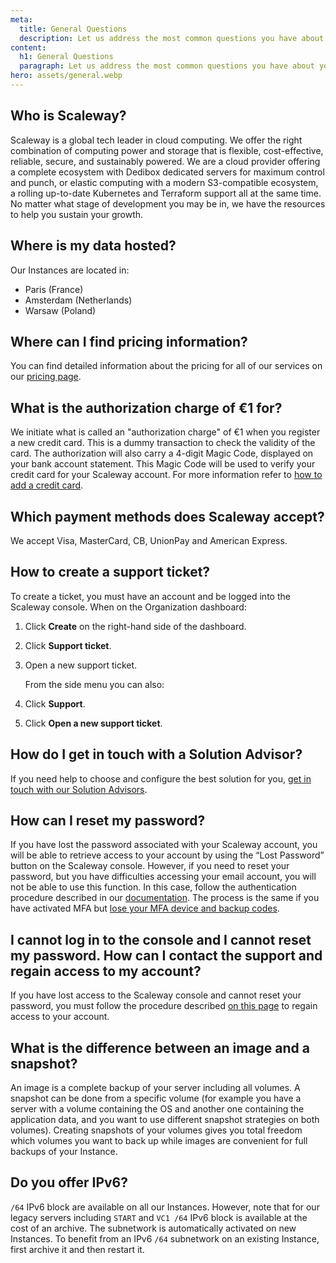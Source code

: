 ```yaml
---
meta:
  title: General Questions
  description: Let us address the most common questions you have about your products, services, and brand as a whole.
content:
  h1: General Questions
  paragraph: Let us address the most common questions you have about your products, services, and brand as a whole.
hero: assets/general.webp
---
```


<Concept>

## Who is Scaleway?

Scaleway is a global tech leader in cloud computing. We offer the right combination of computing power and storage that is flexible, cost-effective, reliable, secure, and sustainably powered.
We are a cloud provider offering a complete ecosystem with Dedibox dedicated servers for maximum control and punch, or elastic computing with a modern S3-compatible ecosystem, a rolling up-to-date Kubernetes and Terraform support all at the same time.
No matter what stage of development you may be in, we have the resources to help you sustain your growth.

</Concept>

<Concept>

## Where is my data hosted?

Our Instances are located in:
- Paris (France)
- Amsterdam (Netherlands)
- Warsaw (Poland)

</Concept>

<Concept>

## Where can I find pricing information?
You can find detailed information about the pricing for all of our services on our [pricing page](https://www.scaleway.com/en/pricing/).

</Concept>

<Concept>

## What is the authorization charge of €1 for?

We initiate what is called an "authorization charge" of €1 when you register a new credit card. 
This is a dummy transaction to check the validity of the card. The authorization will also carry a 4-digit Magic Code, displayed on your bank account statement. This Magic Code will be used to verify your credit card for your Scaleway account.
For more information refer to [how to add a credit card](/console/my-account/how-to/manage-billing-information/#how-to-add-a-credit-card).

</Concept>

<Concept>

## Which payment methods does Scaleway accept?

We accept Visa, MasterCard, CB, UnionPay and American Express.

</Concept>

<Concept>

## How to create a support ticket?

To create a ticket, you must have an account and be logged into the Scaleway console.
When on the Organization dashboard:

1. Click **Create** on the right-hand side of the dashboard.
2. Click **Support ticket**.
3. Open a new support ticket.

    From the side menu you can also:

1. Click **Support**.
2. Click **Open a new support ticket**.

</Concept>

<Concept>

## How do I get in touch with a Solution Advisor? 

If you need help to choose and configure the best solution for you, [get in touch with our Solution Advisors](https://www.scaleway.com/en/contact-sales/).

</Concept>

<Concept>

## How can I reset my password?

If you have lost the password associated with your Scaleway account, you will be able to retrieve access to your account by using the “Lost Password” button on the Scaleway console.
However, if you need to reset your password, but you have difficulties accessing your email account, you will not be able to use this function. In this case, follow the authentication procedure described in our [documentation](/console/my-account/how-to/recover-a-lost-password/). The process is the same if you have activated MFA but [lose your MFA device and backup codes](/console/my-account/how-to/use-2fa/#if-you-lose-your-2fa-device-and-your-backup-codes).

</Concept>

<Concept>

## I cannot log in to the console and I cannot reset my password. How can I contact the support and regain access to my account?

If you have lost access to the Scaleway console and cannot reset your password, you must follow the procedure described [on this page](/console/my-account/how-to/use-2fa/#how-to-regain-access-to-your-account) to regain access to your account.

</Concept>

<Concept>

## What is the difference between an image and a snapshot?

An image is a complete backup of your server including all volumes.
A snapshot can be done from a specific volume (for example you have a server with a volume containing the OS and another one containing the application data, and you want to use different snapshot strategies on both volumes).
Creating snapshots of your volumes gives you total freedom which volumes you want to back up while images are convenient for full backups of your Instance.

</Concept>

<Concept>

## Do you offer IPv6?

`/64` IPv6 block are available on all our Instances. However, note that for our legacy servers including `START` and `VC1 /64` IPv6 block is available at the cost of an archive.
The subnetwork is automatically activated on new Instances. To benefit from an IPv6 `/64` subnetwork on an existing Instance, first archive it and then restart it.
 
</Concept>